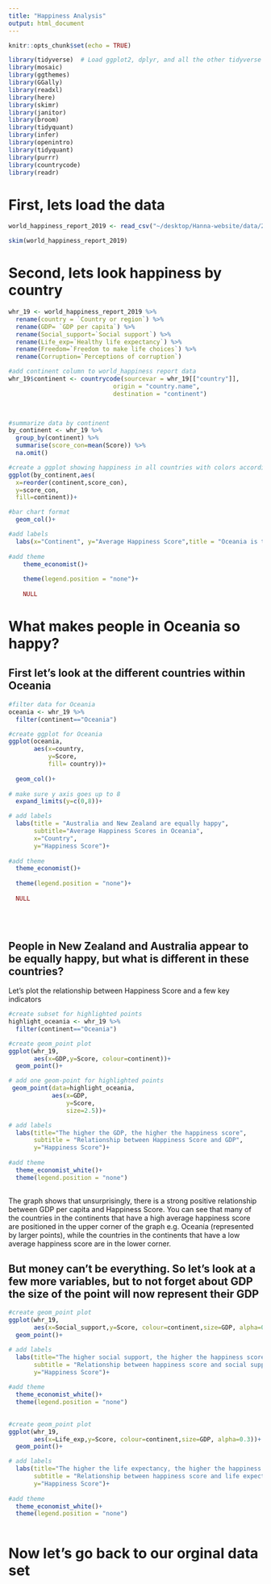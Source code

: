 ```yaml
---
title: "Happiness Analysis"
output: html_document
---
```


```r
knitr::opts_chunk$set(echo = TRUE)
```

```r
library(tidyverse)  # Load ggplot2, dplyr, and all the other tidyverse packages
library(mosaic)
library(ggthemes)
library(GGally)
library(readxl)
library(here)
library(skimr)
library(janitor)
library(broom)
library(tidyquant)
library(infer)
library(openintro)
library(tidyquant)
library(purrr)
library(countrycode)
library(readr)
```

# First, lets load the data 
```r
world_happiness_report_2019 <- read_csv("~/desktop/Hanna-website/data/2019.csv")

skim(world_happiness_report_2019)
```

# Second, lets look  happiness by country

```r
whr_19 <- world_happiness_report_2019 %>% 
  rename(country = `Country or region`) %>%  
  rename(GDP= `GDP per capita`) %>% 
  rename(Social_support=`Social support`) %>% 
  rename(Life_exp=`Healthy life expectancy`) %>% 
  rename(Freedom=`Freedom to make life choices`) %>% 
  rename(Corruption=`Perceptions of corruption`)

#add continent column to world_happiness report data 
whr_19$continent <- countrycode(sourcevar = whr_19[["country"]],
                             origin = "country.name",
                             destination = "continent") 

  

#summarize data by continent
by_continent <- whr_19 %>% 
  group_by(continent) %>% 
  summarise(score_con=mean(Score)) %>% 
  na.omit()

#create a ggplot showing happiness in all countries with colors according to continent 
ggplot(by_continent,aes(
  x=reorder(continent,score_con),
  y=score_con, 
  fill=continent))+

#bar chart format 
  geom_col()+

#add labels
  labs(x="Continent", y="Average Happiness Score",title = "Oceania is the happiest continent", subtitle = "Average Happiness Score by country")+
    
#add theme
    theme_economist()+
    
    theme(legend.position = "none")+
    
    NULL
```
# What makes people in Oceania so happy?

## First let's look at the different countries within Oceania
```r
#filter data for Oceania
oceania <- whr_19 %>% 
  filter(continent=="Oceania")

#create ggplot for Oceania
ggplot(oceania, 
       aes(x=country, 
           y=Score, 
           fill= country))+
  
  geom_col()+
  
# make sure y axis goes up to 8 
  expand_limits(y=c(0,8))+

# add labels
  labs(title = "Australia and New Zealand are equally happy",
       subtitle="Average Happiness Scores in Oceania", 
       x="Country", 
       y="Happiness Score")+
  
#add theme
  theme_economist()+
    
  theme(legend.position = "none")+
    
  NULL
  
  
  
```
## People in New Zealand and Australia appear to be equally happy, but what is different in these countries? 

Let's plot the relationship between Happiness Score and a few key indicators

```r

#create subset for highlighted points
highlight_oceania <- whr_19 %>% 
  filter(continent=="Oceania")

#create geom_point plot 
ggplot(whr_19,
       aes(x=GDP,y=Score, colour=continent))+
  geom_point()+

# add one geom-point for highlighted points
 geom_point(data=highlight_oceania, 
            aes(x=GDP,
                y=Score, 
                size=2.5))+

# add labels
  labs(title="The higher the GDP, the higher the happiness score",
       subtitle = "Relationship between Happiness Score and GDP", 
       y="Happiness Score")+
  
#add theme
  theme_economist_white()+
  theme(legend.position = "none")
         
```
The graph shows that unsurprisingly, there is a strong positive relationship between GDP per capita and Happiness Score. You can see that many of the countries in the continents that have a high average happiness score are positioned in the upper corner of the graph e.g. Oceania (represented by larger points), while the countries in the continents that have a low average happiness score are in the lower corner. 

## But money can't be everything. So let's look at a few more variables, but to not forget about GDP the size of the point will now represent their GDP

```r

#create geom_point plot 
ggplot(whr_19,
       aes(x=Social_support,y=Score, colour=continent,size=GDP, alpha=0.3))+
  geom_point()+

# add labels
  labs(title="The higher social support, the higher the happiness score",
       subtitle = "Relationship between happiness score and social support", x="Social Support",
       y="Happiness Score")+
  
#add theme
  theme_economist_white()+
  theme(legend.position = "none")
         
```
```r

#create geom_point plot 
ggplot(whr_19,
       aes(x=Life_exp,y=Score, colour=continent,size=GDP, alpha=0.3))+
  geom_point()+

# add labels
  labs(title="The higher the life expectancy, the higher the happiness score",
       subtitle = "Relationship between happiness score and life expectancy", x="Life Expectancy",
       y="Happiness Score")+
  
#add theme
  theme_economist_white()+
  theme(legend.position = "none")
         
```

# Now let's go back to our orginal data set
